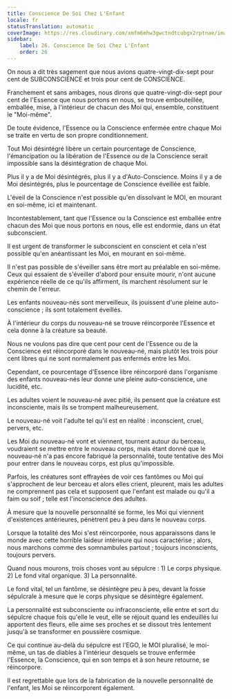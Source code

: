 ```yaml
---
title: Conscience De Soi Chez L'Enfant
locale: fr
statusTranslation: automatic
coverImage: https://res.cloudinary.com/xmfm6mhw3gwctndtcubgx2rptnae/image/upload/v1740468922/small_cover_tratado_de_psicologia_revolucionaria_a4c0dca4e0.webp
sidebar:
    label: 26. Conscience De Soi Chez L'Enfant
    order: 26
---
```

On nous a dit très sagement que nous avions quatre-vingt-dix-sept pour cent de SUBCONSCIENCE et trois pour cent de CONSCIENCE.

Franchement et sans ambages, nous dirons que quatre-vingt-dix-sept pour cent de l'Essence que nous portons en nous, se trouve embouteillée, emballée, mise, à l'intérieur de chacun des Moi qui, ensemble, constituent le "Moi-même".

De toute évidence, l'Essence ou la Conscience enfermée entre chaque Moi se traite en vertu de son propre conditionnement.

Tout Moi désintégré libère un certain pourcentage de Conscience, l'émancipation ou la libération de l'Essence ou de la Conscience serait impossible sans la désintégration de chaque Moi.

Plus il y a de Moi désintégrés, plus il y a d'Auto-Conscience. Moins il y a de Moi désintégrés, plus le pourcentage de Conscience éveillée est faible.

L'éveil de la Conscience n'est possible qu'en dissolvant le MOI, en mourant en soi-même, ici et maintenant.

Incontestablement, tant que l'Essence ou la Conscience est emballée entre chacun des Moi que nous portons en nous, elle est endormie, dans un état subconscient.

Il est urgent de transformer le subconscient en conscient et cela n'est possible qu'en anéantissant les Moi, en mourant en soi-même.

Il n'est pas possible de s'éveiller sans être mort au préalable en soi-même. Ceux qui essaient de s'éveiller d'abord pour ensuite mourir, n'ont aucune expérience réelle de ce qu'ils affirment, ils marchent résolument sur le chemin de l'erreur.

Les enfants nouveau-nés sont merveilleux, ils jouissent d'une pleine auto-conscience ; ils sont totalement éveillés.

À l'intérieur du corps du nouveau-né se trouve réincorporée l'Essence et cela donne à la créature sa beauté.

Nous ne voulons pas dire que cent pour cent de l'Essence ou de la Conscience est réincorporé dans le nouveau-né, mais plutôt les trois pour cent libres qui ne sont normalement pas enfermés entre les Moi.

Cependant, ce pourcentage d'Essence libre réincorporé dans l'organisme des enfants nouveau-nés leur donne une pleine auto-conscience, une lucidité, etc.

Les adultes voient le nouveau-né avec pitié, ils pensent que la créature est inconsciente, mais ils se trompent malheureusement.

Le nouveau-né voit l'adulte tel qu'il est en réalité : inconscient, cruel, pervers, etc.

Les Moi du nouveau-né vont et viennent, tournent autour du berceau, voudraient se mettre entre le nouveau corps, mais étant donné que le nouveau-né n'a pas encore fabriqué la personnalité, toute tentative des Moi pour entrer dans le nouveau corps, est plus qu'impossible.

Parfois, les créatures sont effrayées de voir ces fantômes ou Moi qui s'approchent de leur berceau et alors elles crient, pleurent, mais les adultes ne comprennent pas cela et supposent que l'enfant est malade ou qu'il a faim ou soif ; telle est l'inconscience des adultes.

À mesure que la nouvelle personnalité se forme, les Moi qui viennent d'existences antérieures, pénètrent peu à peu dans le nouveau corps.

Lorsque la totalité des Moi s'est réincorporée, nous apparaissons dans le monde avec cette horrible laideur intérieure qui nous caractérise ; alors, nous marchons comme des somnambules partout ; toujours inconscients, toujours pervers.

Quand nous mourons, trois choses vont au sépulcre : 1) Le corps physique. 2) Le fond vital organique. 3) La personnalité.

Le fond vital, tel un fantôme, se désintègre peu à peu, devant la fosse sépulcrale à mesure que le corps physique se désintègre également.

La personnalité est subconsciente ou infraconsciente, elle entre et sort du sépulcre chaque fois qu'elle le veut, elle se réjouit quand les endeuillés lui apportent des fleurs, elle aime ses proches et se dissout très lentement jusqu'à se transformer en poussière cosmique.

Ce qui continue au-delà du sépulcre est l'EGO, le MOI pluralisé, le moi-même, un tas de diables à l'intérieur desquels se trouve enfermée l'Essence, la Conscience, qui en son temps et à son heure retourne, se réincorpore.

Il est regrettable que lors de la fabrication de la nouvelle personnalité de l'enfant, les Moi se réincorporent également.

